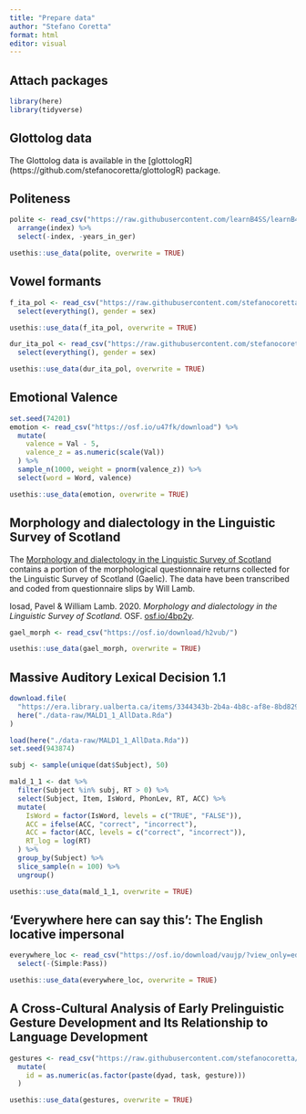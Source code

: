 ```yaml
---
title: "Prepare data"
author: "Stefano Coretta"
format: html
editor: visual
---
```


## Attach packages

```r
library(here)
library(tidyverse)
```

## Glottolog data

The Glottolog data is available in the \[glottologR\](https://github.com/stefanocoretta/glottologR) package.

## Politeness

```r
polite <- read_csv("https://raw.githubusercontent.com/learnB4SS/learnB4SS/main/data-raw/polite.csv") %>%
  arrange(index) %>%
  select(-index, -years_in_ger)

usethis::use_data(polite, overwrite = TRUE)
```

## Vowel formants

```r
f_ita_pol <- read_csv("https://raw.githubusercontent.com/stefanocoretta/coretta2018itapol/master/data-raw/aggregated/formants-series.csv") %>%
  select(everything(), gender = sex)

usethis::use_data(f_ita_pol, overwrite = TRUE)
```

```r
dur_ita_pol <- read_csv("https://raw.githubusercontent.com/stefanocoretta/coretta2018itapol/master/data-raw/aggregated/token-measures.csv") %>%
  select(everything(), gender = sex)

usethis::use_data(dur_ita_pol, overwrite = TRUE)
```

## Emotional Valence

```r
set.seed(74201)
emotion <- read_csv("https://osf.io/u47fk/download") %>%
  mutate(
    valence = Val - 5,
    valence_z = as.numeric(scale(Val))
  ) %>%
  sample_n(1000, weight = pnorm(valence_z)) %>%
  select(word = Word, valence)

usethis::use_data(emotion, overwrite = TRUE)
```

## Morphology and dialectology in the Linguistic Survey of Scotland

The [Morphology and dialectology in the Linguistic Survey of Scotland](https://osf.io/4bp2y) contains a portion of the morphological questionnaire returns collected for the Linguistic Survey of Scotland (Gaelic). The data have been transcribed and coded from questionnaire slips by Will Lamb.

Iosad, Pavel & William Lamb. 2020. *Morphology and dialectology in the Linguistic Survey of Scotland*. OSF. [osf.io/4bp2y](https://osf.io/4bp2y).

```r
gael_morph <- read_csv("https://osf.io/download/h2vub/")

usethis::use_data(gael_morph, overwrite = TRUE)
```

## Massive Auditory Lexical Decision 1.1

```r
download.file(
  "https://era.library.ualberta.ca/items/3344343b-2b4a-4b8c-af8e-8bd829c76472/view/eada02c5-6259-4225-8204-13ce86e1cd2d/MALD1_1_AllData.Rda",
  here("./data-raw/MALD1_1_AllData.Rda")
)

load(here("./data-raw/MALD1_1_AllData.Rda"))
set.seed(943874)

subj <- sample(unique(dat$Subject), 50)

mald_1_1 <- dat %>%
  filter(Subject %in% subj, RT > 0) %>%
  select(Subject, Item, IsWord, PhonLev, RT, ACC) %>%
  mutate(
    IsWord = factor(IsWord, levels = c("TRUE", "FALSE")),
    ACC = ifelse(ACC, "correct", "incorrect"),
    ACC = factor(ACC, levels = c("correct", "incorrect")),
    RT_log = log(RT)
  ) %>%
  group_by(Subject) %>%
  slice_sample(n = 100) %>%
  ungroup()

usethis::use_data(mald_1_1, overwrite = TRUE)
```

## 'Everywhere here can say this': The English locative impersonal

```r
everywhere_loc <- read_csv("https://osf.io/download/vaujp/?view_only=edba6a2255044ce6af6a519b85c9e65f") %>%
  select(-(Simple:Pass))

usethis::use_data(everywhere_loc, overwrite = TRUE)
```

## A Cross-Cultural Analysis of Early Prelinguistic Gesture Development and Its Relationship to Language Development

```r
gestures <- read_csv("https://raw.githubusercontent.com/stefanocoretta/infant-gestures/master/data/gestures.csv") %>%
  mutate(
    id = as.numeric(as.factor(paste(dyad, task, gesture)))
  )

usethis::use_data(gestures, overwrite = TRUE)
```
